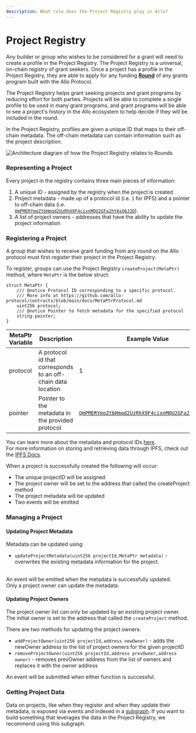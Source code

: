 ```yaml
---
description: What role does the Project Registry play in Allo?
---
```


# Project Registry

Any builder or group who wishes to be considered for a grant will need to create a profile in the Project Registry. The Project Registry is a universal, on-chain registry of grant seekers. Once a project has a profile in the Project Registry, they are able to apply for any funding [**Round**](round.md) of any grants program built with the Allo Protocol.

The Project Registry helps grant seeking projects and grant programs by reducing effort for both parties. Projects will be able to complete a single profile to be used in many grant programs, and grant programs will be able to see a project's history in the Allo ecosystem to help decide if they will be included in the round.&#x20;

In the Project Registry, profiles are given a unique ID that maps to their off-chain metadata. The off-chain metadata can contain information such as the project description.

<Image src="/project-registry.png" alt="Architecture diagram of how the Project Registry relates to Rounds" width={800} height={500}/>

### Representing a Project

Every project in the registry contains three main pieces of information:

1. &#x20;A unique ID - assigned by the registry when the project is created
2. Project metadata - made up of a protocol id (i.e. `1` for IPFS) and a pointer to off-chain data (i.e. [`QmPMERYmqZtbHmqd2UzRhX9F4cixnMQU2GFa2hYAsQ6J3D`](https://cloudflare-ipfs.com/ipfs/QmPMERYmqZtbHmqd2UzRhX9F4cixnMQU2GFa2hYAsQ6J3D)).
3. A list of project owners - addresses that have the ability to update the project information



### Registering a Project

A group that wishes to receive grant funding from any round on the Allo protocol must first register their project in the Project Registry.

To register, groups can use the Project Registry `createProject(MetaPtr)` method, where `MetaPtr` is the below struct:

```solidity
struct MetaPtr {
    /// @notice Protocol ID corresponding to a specific protocol.
    /// More info at https://github.com/allo-protocol/contracts/blob/main/docs/MetaPtrProtocol.md
    uint256 protocol;
    /// @notice Pointer to fetch metadata for the specified protocol
    string pointer;
}
```

| MetaPtr Variable | Description                                                  | Example Value                                                                                                                       | Notes                                                  |
| ---------------- | ------------------------------------------------------------ | ----------------------------------------------------------------------------------------------------------------------------------- | ------------------------------------------------------ |
| protocol         | A protocol id that corresponds to an off-chain data location | 1                                                                                                                                   | Currently IPFS (id =1) is the only available protocol. |
| pointer          | Pointer to the metadata in the provided protocol             | [`QmPMERYmqZtbHmqd2UzRhX9F4cixnMQU2GFa2hYAsQ6J3D`](https://cloudflare-ipfs.com/ipfs/QmPMERYmqZtbHmqd2UzRhX9F4cixnMQU2GFa2hYAsQ6J3D) |                                                        |

You can learn more about the metadata and protocol IDs [here](https://github.com/allo-protocol/contracts/blob/main/docs/MetaPtrProtocol.md). \
For more information on storing and retrieving data through IPFS, check out the [IPFS Docs](https://docs.ipfs.tech/concepts/file-systems/#mutable-file-system-mfs).

When a project is successfully created the following will occur:

* The unique projectID will be assigned&#x20;
* The project owner will be set to the address that called the createProject method
* The project metadata will be updated
* Two events will be emitted &#x20;

### Managing a Project

#### Updating Project Metadata

Metadata can be updated using

* `updateProjectMetadata(uint256 projectId,MetaPtr metadata)` - overwrites the existing metadata information for the project.

\
An event will be emitted when the metadata is successfully updated.\
Only a project owner can update the metadata.

#### Updating Project Owners

The project owner list can only be updated by an existing project owner. The initial owner is set to the address that called the `createProject` method.

There are two methods for updating the project owners:

* `addProjectOwner(uint256 projectId,address newOwner)` - adds the newOwner address to the list of project owners for the given projectID
* `removeProjectOwner(uint256 projectId,address prevOwner,address owner)` - removes prevOwner address from the list of owners and replaces it with the owner address

An event will be submitted when either function is successful.

### Getting Project Data

Data on projects, like when they register and when they update their metadata, is exposed via events and indexed in a [subgraph](../getting-started/subgraph.md#project-registry). If you want to build something that leverages the data in the Project Registry, we recommend using this subgraph.
